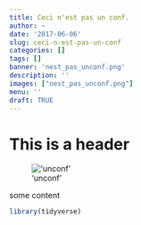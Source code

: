 ```yaml
---
title: Ceci n'est pas un conf.
author: ~
date: '2017-06-06'
slug: ceci-n-est-pas-un-conf
categories: []
tags: []
banner: 'nest_pas_unconf.png'
description: ''
images: ["nest_pas_unconf.png"]
menu: ''
draft: TRUE
---
```


# This is a header

!['unconf'](img/nest_pas_unconf.png)

some content

```r
library(tidyverse)
```

<!--more-->
